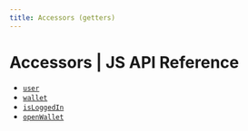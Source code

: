 ```yaml
---
title: Accessors (getters)
---
```


# Accessors | JS API Reference

- [`user`](/api-reference/js/accessors/user)
- [`wallet`](/api-reference/js/accessors/wallet)
- [`isLoggedIn`](/api-reference/js/accessors/isLoggedIn)
- [`openWallet`](/api-reference/js/accessors/openWallet)
